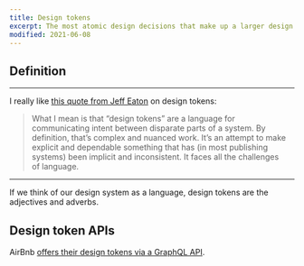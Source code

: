 ```yaml
---
title: Design tokens
excerpt: The most atomic design decisions that make up a larger design system.
modified: 2021-06-08
---
```


## Definition

<Bookmark url='https://xd.adobe.com/ideas/principles/design-systems/what-are-design-tokens' />

<Bookmark url='https://medium.com/bumble-tech/design-tokens-beyond-colors-typography-and-spacing-ad7c98f4f228' />

---

I really like [this quote from Jeff Eaton](https://twitter.com/eaton/status/1380174711053815813) on design tokens: 

> What I mean is that “design tokens” are a language for communicating intent between disparate parts of a system. By definition, that’s complex and nuanced work. It’s an attempt to make explicit and dependable something that has (in most publishing systems) been implicit and inconsistent. It faces all the challenges of language.

---

<p className='highlight'>If we think of our design system as a language, design tokens are the adjectives and adverbs.</p>

## Design token APIs

<Bookmark url='https://matthewstrom.com/writing/design-apis' />

<Bookmark url='https://matthewstrom.com/writing/design-api-in-practice' />

AirBnb [offers their design tokens via a GraphQL API](https://polaris.shopify.com/resources/graphql-api).